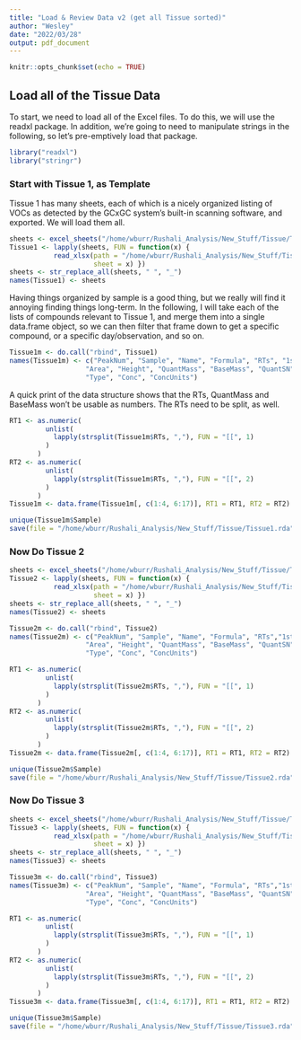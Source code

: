 ```yaml
---
title: "Load & Review Data v2 (get all Tissue sorted)"
author: "Wesley"
date: "2022/03/28"
output: pdf_document
---
```


```r
knitr::opts_chunk$set(echo = TRUE)
```

## Load all of the Tissue Data

To start, we need to load all of the Excel files. To do this, we will use the
readxl package. In addition, we're going to need to manipulate strings in 
the following, so let's pre-emptively load that package.

```r
library("readxl")
library("stringr")
```

### Start with Tissue 1, as Template

Tissue 1 has many sheets, each of which is a nicely organized listing of VOCs
as detected by the GCxGC system's built-in scanning software, and exported. 
We will load them all. 

```r
sheets <- excel_sheets("/home/wburr/Rushali_Analysis/New_Stuff/Tissue/Tissue1.xlsx")  # note: spaces in names
Tissue1 <- lapply(sheets, FUN = function(x) {
           read_xlsx(path = "/home/wburr/Rushali_Analysis/New_Stuff/Tissue/Tissue1.xlsx",
                     sheet = x) })
sheets <- str_replace_all(sheets, " ", "_")
names(Tissue1) <- sheets
```

Having things organized by sample is a good thing, but we really will
find it annoying finding things long-term. In the following, I will take each
of the lists of compounds relevant to Tissue 1, and merge them into a single
data.frame object, so we can then filter that frame down to get a specific
compound, or a specific day/observation, and so on.

```r
Tissue1m <- do.call("rbind", Tissue1)
names(Tissue1m) <- c("PeakNum", "Sample", "Name", "Formula", "RTs", "1stRT","2ndRT","Similarity",
                   "Area", "Height", "QuantMass", "BaseMass", "QuantSN", "PeakSN",
                   "Type", "Conc", "ConcUnits")
```

A quick print of the data structure shows that the RTs, QuantMass and BaseMass
won't be usable as numbers. The RTs need to be split, as well.

```r
RT1 <- as.numeric(
         unlist(
           lapply(strsplit(Tissue1m$RTs, ","), FUN = "[[", 1)
         )
       )
RT2 <- as.numeric(
         unlist(
           lapply(strsplit(Tissue1m$RTs, ","), FUN = "[[", 2)
         )
       )
Tissue1m <- data.frame(Tissue1m[, c(1:4, 6:17)], RT1 = RT1, RT2 = RT2)
```

```r
unique(Tissue1m$Sample)
save(file = "/home/wburr/Rushali_Analysis/New_Stuff/Tissue/Tissue1.rda", Tissue1m)
```

### Now Do Tissue 2

```r
sheets <- excel_sheets("/home/wburr/Rushali_Analysis/New_Stuff/Tissue/Tissue2.xlsx")  # note: spaces in names
Tissue2 <- lapply(sheets, FUN = function(x) {
           read_xlsx(path = "/home/wburr/Rushali_Analysis/New_Stuff/Tissue/Tissue2.xlsx",
                     sheet = x) })
sheets <- str_replace_all(sheets, " ", "_")
names(Tissue2) <- sheets

Tissue2m <- do.call("rbind", Tissue2)
names(Tissue2m) <- c("PeakNum", "Sample", "Name", "Formula", "RTs","1stRT","2ndRT", "Similarity",
                   "Area", "Height", "QuantMass", "BaseMass", "QuantSN", "PeakSN",
                   "Type", "Conc", "ConcUnits")
```

```r
RT1 <- as.numeric(
         unlist(
           lapply(strsplit(Tissue2m$RTs, ","), FUN = "[[", 1)
         )
       )
RT2 <- as.numeric(
         unlist(
           lapply(strsplit(Tissue2m$RTs, ","), FUN = "[[", 2)
         )
       )
Tissue2m <- data.frame(Tissue2m[, c(1:4, 6:17)], RT1 = RT1, RT2 = RT2)
```

```r
unique(Tissue2m$Sample)
save(file = "/home/wburr/Rushali_Analysis/New_Stuff/Tissue/Tissue2.rda", Tissue2m)
```

### Now Do Tissue 3

```r
sheets <- excel_sheets("/home/wburr/Rushali_Analysis/New_Stuff/Tissue/Tissue3.xlsx")  # note: spaces in names
Tissue3 <- lapply(sheets, FUN = function(x) {
           read_xlsx(path = "/home/wburr/Rushali_Analysis/New_Stuff/Tissue/Tissue3.xlsx",
                     sheet = x) })
sheets <- str_replace_all(sheets, " ", "_")
names(Tissue3) <- sheets

Tissue3m <- do.call("rbind", Tissue3)
names(Tissue3m) <- c("PeakNum", "Sample", "Name", "Formula", "RTs","1stRT","2ndRT", "Similarity",
                   "Area", "Height", "QuantMass", "BaseMass", "QuantSN", "PeakSN",
                   "Type", "Conc", "ConcUnits")
```

```r
RT1 <- as.numeric(
         unlist(
           lapply(strsplit(Tissue3m$RTs, ","), FUN = "[[", 1)
         )
       )
RT2 <- as.numeric(
         unlist(
           lapply(strsplit(Tissue3m$RTs, ","), FUN = "[[", 2)
         )
       )
Tissue3m <- data.frame(Tissue3m[, c(1:4, 6:17)], RT1 = RT1, RT2 = RT2)
```

```r
unique(Tissue3m$Sample)
save(file = "/home/wburr/Rushali_Analysis/New_Stuff/Tissue/Tissue3.rda", Tissue3m)
```

